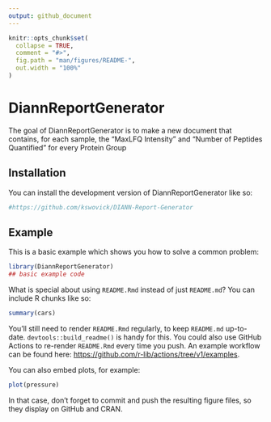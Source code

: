```yaml
---
output: github_document
---
```


<!-- README.md is generated from README.Rmd. Please edit that file -->

```r
knitr::opts_chunk$set(
  collapse = TRUE,
  comment = "#>",
  fig.path = "man/figures/README-",
  out.width = "100%"
)
```

# DiannReportGenerator

<!-- badges: start -->

<!-- badges: end -->

The goal of DiannReportGenerator is to make a new document that contains, for each sample, the "MaxLFQ Intensity" and "Number of Peptides Quantified" for every Protein Group

## Installation

You can install the development version of DiannReportGenerator like so:

``` r
#https://github.com/kswovick/DIANN-Report-Generator
```

## Example

This is a basic example which shows you how to solve a common problem:

```r
library(DiannReportGenerator)
## basic example code
```

What is special about using `README.Rmd` instead of just `README.md`? You can include R chunks like so:

```r
summary(cars)
```

You'll still need to render `README.Rmd` regularly, to keep `README.md` up-to-date. `devtools::build_readme()` is handy for this. You could also use GitHub Actions to re-render `README.Rmd` every time you push. An example workflow can be found here: <https://github.com/r-lib/actions/tree/v1/examples>.

You can also embed plots, for example:

```r
plot(pressure)
```

In that case, don't forget to commit and push the resulting figure files, so they display on GitHub and CRAN.
